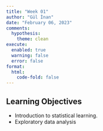 ```yaml
---
title: "Week 01"
author: "Gül İnan"
date: "February 06, 2023"
comments:
  hypothesis: 
    theme: clean
execute: 
  enabled: true
  warning: false
  error: false
format: 
  html:
    code-fold: false
---
```


## Learning Objectives

* Introduction to statistical learning.
* Exploratory data analysis

